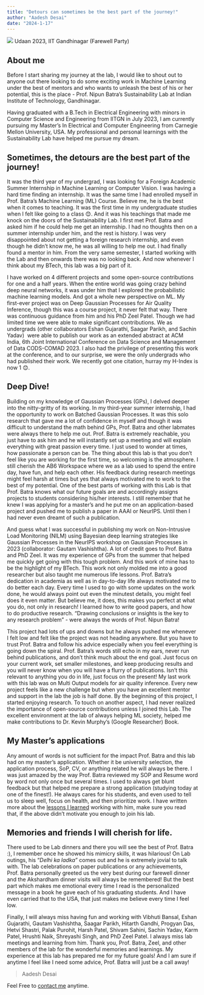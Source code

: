 ```yaml
---
title: "Detours can sometimes be the best part of the journey!"
author: "Aadesh Desai"
date: "2024-1-17"
---
```


![](../images/experiences/aadesh.jpeg)
Udaan 2023, IIT Gandhinagar (Farewell Party)

## About me
Before I start sharing my journey at the lab, I would like to shout out to anyone out there looking to do some exciting work in Machine Learning under the best of mentors and who wants to unleash the best of his or her potential, this is the place - Prof. Nipun Batra’s Sustainability Lab at Indian Institute of Technology, Gandhinagar.  

Having graduated with a B.Tech in Electrical Engineering with minors in Computer Science and Engineering from IITGN in July 2023, I am currently pursuing my Master’s In Electrical and Computer Engineering from Carnegie Mellon University, USA. My professional and personal learnings with the Sustainability Lab have helped me pursue my dream.

## Sometimes, the detours are the best part of the journey!

It was the third year of my undergrad, I was looking for a Foreign Academic Summer Internship in Machine Learning or Computer Vision. I was having a hard time finding an internship. It was the same time I had enrolled myself in Prof. Batra’s Machine Learning (ML) Course. Believe me, he is the best when it comes to teaching. It was the first time in my undergraduate studies when I felt like going to a class 😊. And it was his teachings that made me knock on the doors of the Sustainability Lab. I first met Prof. Batra and asked him if he could help me get an internship. I had no thoughts then on a summer internship under him, and the rest is history. I was very disappointed about not getting a foreign research internship, and even though he didn't know me, he was all willing to help me out. I had finally found a mentor in him. From the very same semester, I started working with the Lab and then onwards there was no looking back. And now whenever I think about my BTech, this lab was a big part of it. 

I have worked on 4 different projects and some open-source contributions for one and a half years. When the entire world was going crazy behind deep neural networks, it was under him that I explored the probabilistic machine learning models. And got a whole new perspective on ML. My first-ever project was on Deep Gaussian Processes for Air Quality Inference, though this was a course project, it never felt that way. There was continuous guidance from him and his PhD Zeel Patel. Though we had limited time we were able to make significant contributions. We as undergrads (other collaborators Eshan Gujarathi, Saagar Parikh, and Sachin Yadav)  were able to publish our work as an extended abstract at ACM India, 6th Joint International Conference on Data Science and Management of Data CODS-COMAD 2023. I also had the privilege of presenting this work at the conference, and to our surprise, we were the only undergrads who had published their work. We recently got one citation, hurray my H-Index is now 1 😊.

## Deep Dive!

Building on my knowledge of Gaussian Processes (GPs), I delved deeper into the nitty-gritty of its working. In my third-year summer internship, I had the opportunity to work on Batched Gaussian Processes. It was this solo research that gave me a lot of confidence in myself and though it was difficult to understand the math behind GPs, Prof. Batra and other labmates were always there to help me out. Prof. Batra is extremely reachable, you just have to ask him and he will instantly set up a meeting and will explain everything with great passion every time. I just used to wonder at times, how passionate a person can be. The thing about this lab is that you don't feel like you are working for the first time, so welcoming is the atmosphere. I still cherish the AB6 Workspace where we as a lab used to spend the entire day, have fun, and help each other. His feedback during research meetings might feel harsh at times but yes that always motivated me to work to the best of my potential. One of the best parts of working with this Lab is that Prof. Batra knows what our future goals are and accordingly assigns projects to students considering his/her interests. I still remember that he knew I was applying for a master's and he put me on an application-based project and pushed me to publish a paper in AAAI or NeurIPS. Until then I had never even dreamt of such a publication. 

And guess what I was successful in publishing my work on Non-Intrusive Load Monitoring (NILM) using Bayesian deep learning strategies like Gaussian Processes in the NeurIPS workshop on Gaussian Processes in 2023 (collaborator: Gautam Vashishtha). A lot of credit goes to Prof. Batra and PhD Zeel. It was my experience of GPs from the summer that helped me quickly get going with this tough problem. And this work of mine has to be the highlight of my BTech. This work not only molded me into a good researcher but also taught me numerous life lessons. Prof. Batra’s dedication in academia as well as in day-to-day life always motivated me to do better each day. Every time I used to go with some updates on the work done, he would always point out even the minutest details, you might feel does it even matter. But believe me, it does, this makes you perfect at what you do, not only in research! I learned how to write good papers, and how to do productive research. “Drawing conclusions or insights is the key to any research problem” - were always the words of Prof. Nipun Batra!

This project had lots of ups and downs but he always pushed me whenever I felt low and felt like the project was not heading anywhere. But you have to trust Prof. Batra and follow his advice especially when you feel everything is going down the spiral. Prof. Batra's words still echo in my ears, never run behind publications, and don't think much about the end goal. Just focus on your current work, set smaller milestones, and keep producing results and you will never know when you will have a flurry of publications. Isn’t this relevant to anything you do in life, just focus on the present! My last work with this lab was on Multi Output models for air quality inference. Every new project feels like a new challenge but when you have an excellent mentor and support in the lab the job is half done. By the beginning of this project, I started enjoying research. To touch on another aspect, I had never realized the importance of open-source contributions unless I joined this Lab. The excellent environment at the lab of always helping ML society, helped me make contributions to Dr. Kevin Murphy's (Google Researcher) Book.

## My Master's applications
Any amount of words is not sufficient for the impact Prof. Batra and this lab had on my master’s application. Whether it be university selection, the application process, SoP, CV, or anything related he will always be there. I was just amazed by the way Prof. Batra reviewed my SOP and Resume word by word not only once but several times. I used to always get blunt feedback but that helped me prepare a strong application (studying today at one of the finest!). He always cares for his students, and even used to tell us to sleep well, focus on health, and then prioritize work. I have written more about the [lessons I learned](https://medium.com/@aadeshdesai14/lessons-for-me-as-an-undergraduate-researcher-c293c9f3eab3) working with him, make sure you read that, if the above didn’t motivate you enough to join his lab.

## Memories and friends I will cherish for life.



There used to be Lab dinners and there you will see the best of Prof. Batra :), I remember once he showed his mimicry skills, it was hilarious! On Lab outings, his “_Delhi ka ladka”_ comes out and he is extremely jovial to talk with. The lab celebrations on paper publications or any achievements, Prof. Batra personally greeted us the very best during our farewell dinner and the Akshardham dinner visits will always be remembered! But the best part which makes me emotional every time I read is the personalized message in a book he gave each of his graduating students. And I have even carried that to the USA, that just makes me believe every time I feel low. 

Finally, I will always miss having fun and working with Vibhuti Bansal, Eshan Gujarathi, Gautam Vashishtha, Saagar Parikh, Hitarth Gandhi, Progyan Das, Hetvi Shastri, Palak Purohit, Harsh Patel, Shivam Sahini, Sachin Yadav, Karm Patel, Hrushti Naik, Shreyashi Singh, and PhD Zeel Patel. I always miss lab meetings and learning from him. Thank you, Prof. Batra, Zeel, and other members of the lab for the wonderful memories and learnings. My experience at this lab has prepared me for my future goals! And I am sure if anytime I feel like I need some advice, Prof. Batra will just be a call away!

>Aadesh Desai

Feel Free to [contact me](https://www.linkedin.com/in/aadesh-desai/) anytime.
